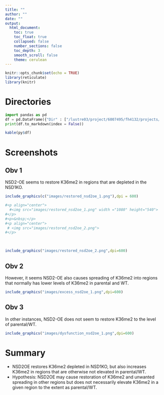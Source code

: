 ```yaml
---
title: ""
author: ""
date: ""
output:
  html_document:
    toc: true
    toc_float: true
    collapsed: false
    number_sections: false
    toc_depth: 3
    smooth_scroll: false
    theme: cerulean
---
```


```r
knitr::opts_chunk$set(echo = TRUE)
library(reticulate)
library(knitr)
```

# Directories

```python
import pandas as pd
df = pd.DataFrame({"Dir" : ["/lustre03/project/6007495/fh4132/projects/HNSCC/chipseq/MAJ1301/out","/lustre03/project/6007495/fh4132/projects/HNSCC/chipseq/hg38/bw2"]})
print(df.to_markdown(index = False))
```

```r
kable(py$df)
```

# Screenshots

## Obv 1

NSD2-OE seems to restore K36me2 in regions that are depleted in the NSD1KO.
```r
include_graphics(c("images/restored_nsd2oe_1.png"),dpi = 600)

#<p align="center">
  #<img src="images/restored_nsd2oe_1.png" width ="1080" height="540">
#</p>
#<p>&nbsp;</p>
#<p align="center">
 # <img src="images/restored_nsd2oe_2.png">
#</p>
```
<p>&nbsp;</p>
```r
include_graphics("images/restored_nsd2oe_2.png",dpi=600)
```

## Obv 2

However, it seems NSD2-OE also causes spreading of K36me2 into regions that normally has lower levels of K36me2 in parental and WT. 

```r
include_graphics("images/excess_nsd2oe_1.png",dpi=600)
```

## Obv 3

In other instances, NSD2-OE does not seem to restore K36me2 to the level of parental/WT.

```r
include_graphics("images/dysfunction_nsd2oe_1.png",dpi=600)
```

# Summary
* NSD2OE restores K36me2 depleted in NSD1KO, but also increases K36me2 in regions that are otherwise not elevated in parental/WT.
* Hypothesis: NSD2OE may cause restoration of K36me2 and unwanted spreading in other regions but does not necessarily elevate K36me2 in a given region to the extent as parental/WT. 
